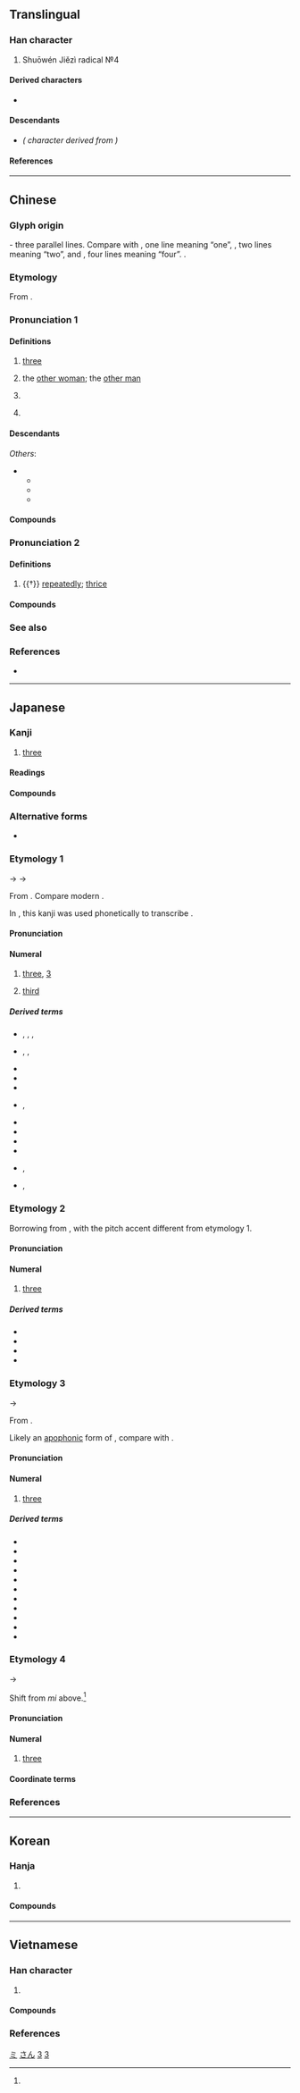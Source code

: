 {{also|Ξ|≡|ミ|叁|彡|丰}}
{{character info/new}}

{{commonscat}}
==Translingual==
{{stroke order|type=animate}}

===Han character===
{{Han char|rn=1|rad=一|as=02|sn=3|four=10101|canj=MMM|ids=⿱一二,⿱𠄟一}}

# Shuōwén Jiězì radical №4

====Derived characters====
* {{l|mul|[[仨]], [[𭆻]], [[𭖁]], [[𢁚]], [[㭅]], [[𠀧]], [[𮇅]], [[𧈵]], [[弎]], [[𤆜]], [[叁]], [[叄]], [[閆]]([[闫]]), [[𡭚]], [[𨳔]]}}

====Descendants====
* {{l|ja|ミ}} ''({{w|Katakana}} character derived from {{w|Man'yōgana}})''

====References====
{{Han ref|kx=0076.050|dkj=00012|dj=0138.010|hdz=10004.030|uh=4E09}}

[[Category:Han characters from which katakana were derived|ミ]]

----

==Chinese==
{{zh-forms|alt=叄/叁/參/参-financial,弎,𢦘}}
{{zh-wp}}

===Glyph origin===
{{Han etyl}}
{{liushu|i}} - three parallel lines. Compare with {{zh-l|*一}}, one line meaning “one”, {{zh-l|*二}}, two lines meaning “two”, and {{zh-l|*亖}}, four lines meaning “four”.
{{zh-etym-triple|一|one}}.

===Etymology===
From {{inh|zh|sit-pro|*g-sum}}.

===Pronunciation 1===
{{zh-pron
|m=sān,er=y
|m_note=sānr - (1) "the other woman<nowiki>;</nowiki> the other man", (2) "rfdef"
|m-s=san1
|dg=сан1
|c=saam1
|c-t=lham1
|g=
|h=pfs=sâm;gd=sam1
|j=
|mb=sáng
|md=săng
|mn=saⁿ/sam
|mn_note=saⁿ - vernacular; sam - literary
|mn-t=san1/sam1
|mn-t_note=san1 - vernacular; sam1 - literary
|w=1se
|x=
|mc=1
|oc=1,1
|ma=y
|mna=Taiwanese-The_Vowel_ann.ogg
|cat=num,pn
}}

====Definitions====
{{zh-hanzi}}

# [[three]]
# {{lb|zh|Mainland|slang|neologism}} the [[other woman]]; the [[other man]]
# {{lb|zh|Mainland|slang|neologism}} {{rfdef|zh}} <!--verb usage of the neologism above-->
# {{surname|lang=zh}}

====Descendants====
{{CJKV||さん|삼|tam}}
''Others'':
* {{desc|bor=1|tai-pro|*saːmᴬ||three}}
** {{desc|lo|ສາມ}}
** {{desc|th|สาม}}
** {{desc|za|sam}}

====Compounds====
{{zh-der|三厭|三防|三清|三珠樹|三親|三自|三尖瓣|三角褲|三舍|三八制|下三濫|三六|十三經|三角江|三典|三弦|三階|三絕|三八節|三尺|三歸依|三春柳|三不知|三餘|三界公|三輪車|不三思|三驅|三聲|三事|三寸丁|三彭|三時|三生|三角肌|三笑|三態|三正|三鼎甲|三稜鏡|三世佛|三讀|三色版|三和弦|三角洲|三色菫|三藩|三年艾|三衙家|下三爛|三從|三落|三槐|三角眼|三腳貓|三疊紀|兩三天|三學|大腳三|三隻手|三角點|三川|三衙|三皇|大三通|三老|三江|三白草|三牲|三農|大三元|三俎|三無性|三蘇|二三子|三公|三五|三讓|三字獄|三夾板|三不歸|三儀|三監|三業|三卿|三病|三角柱|三峽|三冠王|三稜體|三行|三寸舌|三資|三秀|三關|三略|三國|三面網|三腳櫈|三婆|十三轍|三鞠躬|三寶|三機|三山|三等|三圍|三焦|三秋|三皈|三藏|張三丰|三簷傘|三法司|三尺喙|三餐|三巴|三上|三司|三摩地|三傳|三兩|三省|三花臉|三河|三次方|三字經|三鼓|三小子|三臺|三瓣嘴|三陰|三德|三窟|三反|三命|三部曲|三時教|三大節|三才|三準|三館|三觭龍|三相|三百篇|再三|三不易|三級片|三多|三玄|三擊掌|三族|三軍|下三面|三陽|十三陵|三茅|三家村|三變|三銖錢|三一律|三劍客|三重門|三段論|急三槍|三通|三韓|三桓|三叉路|三叉口|三夏|三輔|三尺劍|三合土|三岔路|三七兒|三身|三揖|三合會|三場|三角鐵|三節棍|三密|三善道|做三日|三鮮|三僑|三論宗|三自性|三溫暖|兩三下|三乘|十三行|三獻|三西|三門|三聖|三尸|三統曆|三巡|三八|三司使|三竿|三朝|三垣|三尺法|三停|三角錐|三更|三赦|三元|三角板|三語掾|三友|三角形|三諦|三大件|三英|三重|三辰|三春暉|三神|年三十|三星|三停刀|三苗|十三點|三都賦|三青子|三世|三明治|三秦|三考|三酉|三智|三希堂|三大球|三杯雞|三伏天|三塗|三毒|三釜|三葉蟲|快活三|三轉身|三統|三神山|兩破三|三害|三精|三副|三春|三生石|三不去|小三通|三角法|三荊|三歸|三足烏|三綱|三面角|三幡|三遷|三界|三徑|三楚|三季|下三等|三官|三辟|唐三彩|三階教|三歎|三流|三晉|三七|三不朽|三板|三角學|三級跳|三王|三合院|三戒|三角|三缺一|三大洋|三道頭|三端|三達德|宋三彩|張三影|三代|三甲|三不管|三藩市|三明|三消|三家詩|三尸神|丑三|三黨|大三弦|三海|三合房|三表|三角表|三靈|三障|三二|三聯單|三墳|三推|三角楓|三國志|三伏|三品|三線蝶|三親等|三不留|三讀會|夷三族|三法印|三折肱|三昧|三槐堂|三義廟|三重埔|三刀夢|三冬|三泉|三眠|唐三藏|三宮|三禮|唐三絕|三光|三振|三月黃|三樂|三益|三鑑|三原色|三乘比|三巨頭|三恪|三分|三腳架|三淨肉|三晡|三節|三史|三倉|三境|三七仔|三合|三家|三孤|三寸貨|三拼音|復三|三酒|三葉松|三角尺|三角巾|三福田|三九天|三芝|三教|三木|三弦書|三到|三觀|三惡道|三兩步|三極|三北|沒三思|接三|洗三|打十三|李三娘|沒店三|直落三|癟三|東三省|焦三仙|沒掂三|沙三|胡三|鐵三角|第三者|重三|遼三彩|說三分|第三地|阿三哥|長三|金三角|老三色|三門峽|三危山|三里崗|三清觀|三潭|三六九等|三土門|三錄儀|三店|三家垸|三合垸|三里|三官廟|三洲|三際|三河口|三電|三伏潭|三溝|三小|三官殿|十三|三胡|三三兩兩|三岔|野三關|三堆河|三眼井|三點水|三鬥坪|三溪|三地門|三穗|三民|三位一體|三灣}}

===Pronunciation 2===
{{zh-pron
|m=sān,sàn,2nb=literary variant
|c=saam3,saam1
|h=
|mn=sàm
|w=
|mc=2
|oc=2,2
|ma=y
|cat=adv
}}

====Definitions====
{{zh-hanzi}}

# {{†}} [[repeatedly]]; [[thrice]]
#: {{zh-x|三思|to think carefully}}

====Compounds====
{{zh-der|fold=1|三思臺|三復白圭|三思而行|三思|三復|三復斯言}}

===See also===
{{Chinese-numbers}}
{{table:playing cards/zh}}

===References===
* {{thcwd|170}}

{{zh-cat|Beginning|Three}}
{{catlangname|zh|digits|numeral symbols|numerals}}

----

==Japanese==

===Kanji===
{{ja-kanji|grade=1|rs=一02}}

# [[three]]

====Readings====
{{ja-readings
|goon=さん<さん<さむ
|kanon=さん<さん<さむ
|kun=み-, み-つ, みっ-つ
|nanori=か, かず, さ, さい, さえ, さぶ, さむ, そ, そう, ぞ, ぞう, ただ, みん, も, や
}}

====Compounds====
{{ja-r/multi|data=
{{der-top|Compounds}}
* {{ja-r/args|三男|さんなん}}
* {{ja-r/args|三悪趣|さんあくしゅ}}
* {{ja-r/args|三位|さんい}}, {{ja-r/args|三位|さんみ}}
* {{ja-r/args|三尉|さんい}}
* {{ja-r/args|三育|さんいく}}
* {{ja-r/args|三羽烏|さんばがらす}}
* {{ja-r/args|三猿|さんえん}}
* {{ja-r/args|三下|さんした}}
* {{ja-r/args|三行半|みくだりはん}}
* {{ja-r/args|三夏|さんか}}
* {{ja-r/args|三界|さんがい}}
* {{ja-r/args|三回%忌|さんかい%き}}
* {{ja-r/args|三角|さんかく}}
* {{ja-r/args|三冠|さんかん}}
* {{ja-r/args|三浣|さんかん|rom=-}}, {{ja-r/args|三澣|さんかん}}
* {{ja-r/args|三竿|さんかん}}
* {{ja-r/args|三韓|さんかん}}
* {{ja-r/args|三冠王|さんかんおう}}
* {{ja-r/args|三%冠%馬|さん%かん%ば}}
* {{ja-r/args|三脚|さんきゃく}}
* {{ja-r/args|三級|さんきゅう}}
* {{ja-r/args|三教|さんきょう}}
* {{ja-r/args|三業|さんぎょう}}
* {{ja-r/args|三曲|さんきょく}}
* {{ja-r/args|三軍|さんぐん}}
* {{ja-r/args|三径|さんけい|rom=-}}, {{ja-r/args|三逕|さんけい}}
* {{ja-r/args|三景|さんけい}}
* {{ja-r/args|三桁|さんけた}}
* {{ja-r/args|三月|さんがつ}}
* {{ja-r/args|三権|さんけん}}
* {{ja-r/args|三%原色|さん%げんしょく}}
* {{ja-r/args|三顧|さんこ}}
* {{ja-r/args|三更|さんこう}}
* {{ja-r/args|三校|さんこう}}
* {{ja-r/args|三国|さんこく}}
* {{ja-r/args|三佐|さんさ}}
* {{ja-r/args|三才|さんさい}}
* {{ja-r/args|三災|さんさい}}
* {{ja-r/args|三士|さんし}}
* {{ja-r/args|三思|さんし}}
* {{ja-r/args|三死|さんし}}
* {{ja-r/args|三時|さんじ}}, {{ja-r/args|三%時|さん%-じ}}
* {{ja-r/args|三次|さんじ}}
* {{ja-r/args|三日|さんじつ}}
* {{ja-r/args|三指 の 敬礼|さんし の けいれい}}
* {{ja-r/args|三軸|さんじく}}
* {{ja-r/args|三者|さんしゃ}}
* {{ja-r/args|三%尺|さん%じゃく}}
* {{ja-r/args|三秋|さんしゅう}}
* {{ja-r/args|三重|さんじゅう}}
* {{ja-r/args|三舎|さんしゃ}}
* {{ja-r/args|三女|さんじょ}}
* {{ja-r/args|三%唱|さん%しょう}}
* {{ja-r/args|三上|さんじょう}}
* {{ja-r/args|三省|さんしょう}}
* {{ja-r/args|三賞|さんしょう}}
* {{ja-r/args|三乗|さんじょう}}
* {{ja-r/args|三畳%紀|^さんじょう%-き}}
* {{ja-r/args|三畳%系|^さんじょう%-けい}}
* {{ja-r/args|三色|さんしょく}}
* {{ja-r/args|三食|さんしょく}}
* {{ja-r/args|三伸|さんしん}}
* {{ja-r/args|三振|さんしん}}
* {{ja-r/args|三親|さんしん}}
* {{ja-r/args|三寸|さんすん}}
* {{ja-r/args|三世|さんぜ}}, {{ja-r/args|三世|さんせい}}
* {{ja-r/args|三選|さんせん}}
* {{ja-r/args|三曹|さんそう}}
* {{ja-r/args|三相|さんそう}}
* {{ja-r/args|三蔵|さんぞう}}
* {{ja-r/args|三尊|さんぞん}}
* {{ja-r/args|三体|さんたい}}
* {{ja-r/args|三代|さんだい}}
* {{ja-r/args|三%大国|さん%だいこく}}
* {{ja-r/args|三%大節|さん%だいふし}}
* {{ja-r/args|三大 都市|さんだい とし}}
* {{ja-r/args|三嘆|さんたん}}
* {{ja-r/args|三度|さんど}}
* {{ja-r/args|三冬|さんとう}}
* {{ja-r/args|三等|さんとう}}
* {{ja-r/args|三頭|さんとう}}
* {{ja-r/args|三頭%筋|さんとう%すじ}}
* {{ja-r/args|三頭 政治|さんとう せいじ}}
* {{ja-r/args|三徳|さんとく}}
* {{ja-r/args|三人|さんにん}}
* {{ja-r/args|三拝|さんぱい}}
* {{ja-r/args|三杯|さんばい|rom=-}}, {{ja-r/args|三盃|さんばい}}
* {{ja-r/args|三番|さんばん}}
* {{ja-r/args|三筆|さんぴつ}}
* {{ja-r/args|三府|さんぷ}}
* {{ja-r/args|三部|さんぶ}}
* {{ja-r/args|三封|さんふう}}
* {{ja-r/args|三分|さんふん}}
* {{ja-r/args|三%菩提|さん%ぼだい|{{w|Enlightenment in Buddhism|saṃbodhi}}}}
* {{ja-r/args|三宝|さんぽう}}
* {{ja-r/args|三方|さんぽう}}
* {{ja-r/args|三昧|さんまい|[[samadhi]]}}
* {{ja-r/args|三三昧|さんざんまい}}
* {{ja-r/args|三枚|さんまい}}
* {{ja-r/args|三幕物|さんまくぶつ}}
* {{ja-r/args|三味線|しゃみせん}}
* {{ja-r/args|三民 主義|^さんみん ^しゅぎ}}
* {{ja-r/args|三眠蚕|さんみんさん}}
* {{ja-r/args|三面|さんめん}}
* {{ja-r/args|三毛|さんもう}}
* {{ja-r/args|三門|さんもん}}
* {{ja-r/args|三役|さにゃく}}
* {{ja-r/args|三葉%虫|サンヨウ%チュウ|[[trilobite]]}}
* {{ja-r/args|三流|さんりゅう}}
* {{ja-r/args|三%稜鏡|さん%りょうきょう}}
* {{ja-r/args|三輪|さんりん}}
* {{ja-r/args|三塁|さんるい}}
* {{ja-r/args|三連|さんれん}}
* {{ja-r/args|三論|さんろん}}
* {{ja-r/args|三和%音|さんわ%おん}}
* {{ja-r/args|三無 主義|さんむ しゅぎ}}
* {{ja-r/args|三号 雑誌|さんごう ざっし}}
* {{ja-r/args|三割 自治|さんわり じち}}
* {{ja-r/args|三三 九度|さんさん くど|rom=-}}, {{ja-r/args|三々 九度|さんさん くど}}
* {{ja-r/args|三三 五五|さんさん ごご|rom=-}}, {{ja-r/args|三々 五々|さんさん ごご}}
* {{ja-r/args|三鞭酒|シャンパン|[[champagne]]}}
* {{ja-r/args|三斑%鶉|ミフ%ウズラ}}
{{der-bottom}}
}}

===Alternative forms===
* {{sense|Financial/formal form}} {{ja-l|参}}

===Etymology 1===
{{cardinalbox|ja|2|3|4|二|四}}
{{ja-kanjitab|さん|yomi=o}}
{{IPAfont|*/sam/}} → {{IPAchar|/samu/}} → {{IPAchar|/saɴ/}}

From {{bor|ja|ltc|sort=さん|-}} {{ltc-l|三}}. Compare modern {{cog|cmn|三|tr=sān}}.

In {{w|Old Japanese}}, this kanji was used phonetically to transcribe {{m|ja||さむ|tr=samu}}.

====Pronunciation====
{{ja-pron|y=o|さん|acc=0|acc_ref=DJR|audio=Ja-3-san.ogg}}

====Numeral====
{{ja-pos|numeral|さん}}

# [[three]], [[3]]
#: {{synonyms|ja|スリー|tr=surī}}
# [[third]]

=====Derived terms=====
{{der-top}}
* {{ja-r|三繋|さんがい|rom=-}}, {{ja-r|三懸|さんがい|rom=-}}, {{ja-r|三掛|さんがい|rom=-}}, {{ja-r|三鞅|さんがい}}
* {{ja-r|三%箇%日|さん%-が%-にち|rom=-}}, {{ja-r|三ヶ日|さんヶにち|rom=-}}, {{ja-r|三が日|さん-が-にち}}
* {{ja-r|三三|さんさん}}
* {{ja-r|三竦み|さん-すくみ}}
* {{ja-r|三助|さんすけ}}
* {{ja-r|三跡|さんせき|rom=-}}, {{ja-r|三蹟|さんせき}}
* {{ja-r|三直|さんちょく}}
* {{ja-r|三%D|さん%ディー}}
* {{ja-r|三本|さんぼん}}
* {{ja-r|三本%締め|さんぼん%じめ}}
* {{ja-r|三叉|さんまた|rom=-}}, {{ja-r|三股|さんまた}}
* {{ja-r|中三|^ちゅうさん|rom=-}}, {{ja-r|昼三|^ちゅうさん}}
{{der-bottom}}

===Etymology 2===
{{ja-kanjitab|さん|yomi=o}}
Borrowing from {{bor|ja|zh|sort=さん|-}} {{m|zh|三|tr=sān}}, with the pitch accent different from etymology 1. {{rfv-etymology|ja}}

====Pronunciation====
{{ja-pron|y=o|サン|acc=1|acc_ref=DJR}}

====Numeral====
{{ja-pos|numeral|サン}}

# [[three]]

=====Derived terms=====
{{der-top}}
* {{ja-r|三索|サンソウ|three bamboo|pos=mahjong tile}}
* {{ja-r|三板|サンパン|[[sampan]]}}
* {{ja-r|三筒|サンピン|three circle|pos=mahjong tile}}
* {{ja-r|三萬|サンワン|three ''wan''|pos=mahjong tile}}
{{der-bottom}}

===Etymology 3===
{{ja-kanjitab|み|yomi=k}}
{{IPAfont|⟨mi<sub>1</sub>⟩}} → {{IPAchar|/mi/}}

From {{inh|ja|ojp|sort=み|-}}.

Likely an [[apophony|apophonic]] form of {{m|ja|六|tr=mu||[[six]]}}, compare {{m|ja|四|tr=yo||[[four]]}} with {{m|ja|八|tr=ya||[[eight]]}}. {{rfv-etymology|ja}}

====Pronunciation====
{{ja-pron|y=k|み|acc=1|acc_ref=DJR}}

====Numeral====
{{ja-pos|numeral|み}}

# [[three]]
#: {{ja-usex|[[一]]、[[二]]、'''三'''、[[四]]、[…]|ひ、ふ、'''み'''、よ、[…]|one, two, '''three''', four, […]|sort=み}}

=====Derived terms=====
{{der-top}}
* {{ja-r|三つ|みつ}}
* {{ja-r|三日|みか}}
* {{ja-r|三%上|^み%かみ}}
* {{ja-r|三人|みたり}}
* {{ja-r|三%七%日|み%なぬ%か}}
* {{ja-r|三直|^みのう|pos=place name}}
* {{ja-r|三%春|^み%はる}}
* {{ja-r|三%冬|み%ふゆ}}
* {{ja-r|三%股|^み%また}}
* {{ja-r|三%室|^み%むろ}}
* {{ja-r|三%諸|み%もろ}}
{{der-bottom}}

===Etymology 4===
{{ja-kanjitab|みい|yomi=irr}}
{{IPAchar|/mi/}} → {{IPAchar|/miː/}}

Shift from ''mi'' above.<ref name="DJR"/>

====Pronunciation====
{{ja-pron|y=irr|みい|acc=1|acc_ref=DJR}}

====Numeral====
{{ja-pos|numeral|みい}}

# {{lb|ja|colloquial|sort=みい}} [[three]]
#: {{ja-usex|[[一]]、[[二]]、'''三'''、[[四]]、[[五]]、[[六]]、[[七]]、[[八]]、[[九]]、[[十]]|ひい、ふう、'''みい'''、よお、いつ、むう、なあ、やあ、こお、とお|one, two, three, four, five, six, seven, eight, nine, ten|sort=みい}}

====Coordinate terms====
{{japanese number}}

===References===
<references/>

{{topics|ja|Three}}
[[Category:Japanese basic words|さん]]
[[Category:Japanese numeral symbols|3]]

----

==Korean==

===Hanja===
{{ko-hanja/new|셋|삼}}

# {{hanja form of|삼|[[three]]}}

====Compounds====
{{der3|ko
|{{ko-l|삼초|三焦}}
|{{ko-l|삼각법|三角法}}
|{{ko-l|삼각형|三角形}}
|{{ko-l|삼륜차|三輪車}}
|{{ko-l|삼색기|三色旗}}
|{{ko-l|삼성|三聖}}
|{{ko-l|삼월|三月}}
|{{ko-l|삼엽기|三葉機}}
}}

[[Category:Korean numeral symbols|3]]

----

==Vietnamese==

===Han character===
{{vi-readings|rs=一02
|hanviet=tam-tdcndg;tdcntd;gdhn;bonet
|phienthiet=蘇甘 tô cam
|nom=tam-tdcndg;tdcntd;gdhn;bonet;genibrel;taberd, ba-tdcndg, tám-genibrel
}}

# {{han tu form of|tam|[[three]]}}

====Compounds====
{{der3|vi
|{{vi-l|三角|tam giác}}
|{{vi-l|三十|tam thập}}
}}

===References===
<references/>
